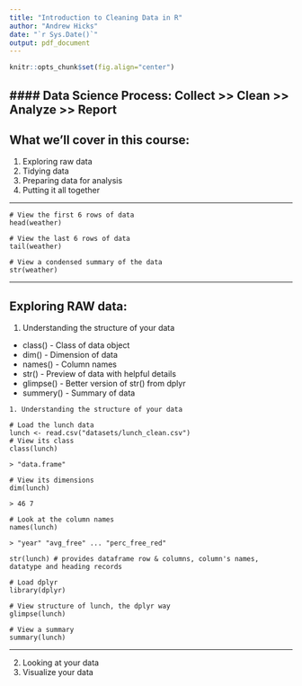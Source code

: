 ```yaml
---
title: "Introduction to Cleaning Data in R"
author: "Andrew Hicks"
date: "`r Sys.Date()`"
output: pdf_document
---
```


```r
knitr::opts_chunk$set(fig.align="center")
```


#### Data Science Process: Collect >> Clean >> Analyze >> Report
---
## What we'll cover in this course:
1. Exploring raw data
2. Tidying data
3. Preparing data for analysis
4. Putting it all together

---   

```
# View the first 6 rows of data
head(weather)

# View the last 6 rows of data
tail(weather)

# View a condensed summary of the data
str(weather)
```
---

## Exploring RAW data:
1. Understanding the structure of your data
 - class() - Class of data object
 - dim() - Dimension of data
 - names() - Column names
 - str() - Preview of data with helpful details
 - glimpse() - Better version of str() from dplyr
 - summery() - Summary of data
 ```
1. Understanding the structure of your data

# Load the lunch data
lunch <- read.csv("datasets/lunch_clean.csv")
# View its class
class(lunch)

> "data.frame"

# View its dimensions
dim(lunch)

> 46 7

# Look at the column names
names(lunch)

> "year" "avg_free" ... "perc_free_red"

str(lunch) # provides dataframe row & columns, column's names, datatype and heading records

# Load dplyr
library(dplyr)

# View structure of lunch, the dplyr way
glimpse(lunch)

# View a summary
summary(lunch)
```

---

2. Looking at your data
3. Visualize your data


 

 
